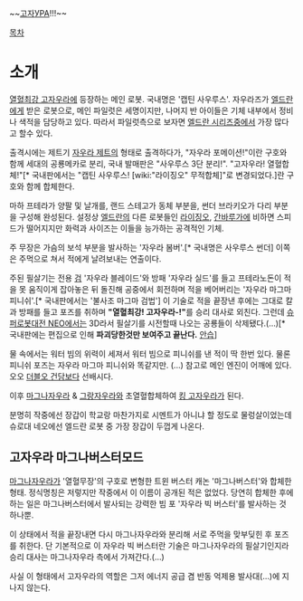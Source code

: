 ~~[[고자|고자]][[우라돌격|УРА]]!!!~~

[[목차]]

{{{#!html
<<iframe width="560" height="315" src="//www.youtube.com/embed/7c-c06YtN5c" frameborder="0" allowfullscreen></iframe>}}}

= 소개 =
[[열혈최강 고자우라]]에 등장하는 메인 로봇. 국내명은 '캡틴 사우루스'. 자우라즈가 [[엘드란]]에게 받은 로봇으로, 메인 파일럿은 세명이지만, 나머지 반 아이들은 기체 내부에서 정비나 색적을 담당하고 있다. 따라서 파일럿측으로 보자면 [[엘드란 시리즈]]중에서 가장 많다고 할수 있다. 

출격시에는 제트기 [[자우라 제트]]의 형태로 출격하다가, "자우라 포메이션!"이란 구호와 함께 세대의 공룡메카로 분리, 국내 발매판은 "사우루스 3단 분리!". "고자우라! 열혈합체!"[* 국내판에서는 "캡틴 사우루스! [wiki:"라이징오" 무적합체]"로 변경되었다.]란 구호와 함께 합체한다.

마하 프테라가 양팔 및 날개를, 랜드 스테고가 동체 부분을, 썬더 브라키오가 다리 부분을 구성해 완성된다. 설정상 [[엘드란]]의 다른 로봇들인 [[라이징오]], [[간바루가]]에 비하면 스피드가 떨어지지만 화력과 사이즈는 이들을 능가하는 공격적인 기체.

주 무장은 가슴의 보석 부분을 발사하는 '자우라 봄버'.[* 국내명은 사우루스 썬더] 이쪽은 주먹으로 쳐서 적에게 날려보내는 연출이다.

주된 필살기는 전용 [[검]] '자우라 블레이드'와 방패 '자우라 실드'를 들고 프테라노돈이 적을 못 움직이게 잡아놓은 뒤 돌진해 공중에서 회전하며 적을 베어버리는 '자우라 마그마 피니쉬'.[* 국내판에서는 '불사조 마그마 검법'] 이 기술로 적을 끝장낸 후에는 그대로 칼과 방패를 들고 포즈를 취하며 '''"열혈최강! 고자우라-!"'''를 승리 대사로 외친다. 그런데 [[슈퍼로봇대전 NEO]]에서는 3D라서 필살기를 시전할때 나오는 공룡들이 삭제됐다.(…)[* 국내판에는 편집으로 인해 '''파괴당한것만 보여주고 끝난다.''' [[안습]]]

물 속에서는 워터 빔의 위력이 세져서 워터 빔으로 피니쉬를 낸 적이 딱 한번 있다. 물론 피니쉬 포즈는 자우라 마그마 피니쉬와 똑같지만. (...) 참고로 메인 엔진이 어깨에 있다. 오오 [[더블오 건담]]보다 선배시다.

이후 [[마그나자우라]] & [[그랑자우라]]와 초열혈합체하여 [[킹 고자우라]]가 된다.

분명히 작중에선 장갑이 학교랑 마찬가지로 시멘트가 아니냐 할 정도로 물렁살이었는데 슈로대 네오에선 엘드란 로봇 중 가장 장갑이 두껍게 나온다.

== 고자우라 마그나버스터모드 ==
[[마그나자우라]]가 '열혈무장'의 구호로 변형한 트윈 버스터 캐논 '마그나버스터'와 합체한 형태. 정식명칭은 저렇지만 작중에서 이 이름이 공개된 적은 없었다. 당연히 합체한 후에 하는 일은 마그나버스터에서 발사되는 강력한 빔 포 '자우라 빅 버스터'를 발사하는 것 하나뿐.

이 상태에서 적을 끝장내면 다시 마그나자우라와 분리해 서로 주먹을 맞부딪힌 후 포즈를 취한다. 단 기본적으로 이 자우라 빅 버스터란 기술은 마그나자우라의 필살기인지라 승리 대사는 마그나자우라 측에서 가져간다.(…)

사실 이 형태에서 고자우라의 역할은 그저 에너지 공급 겸 반동 억제용 발사대(...)에 지나지 않는다.
